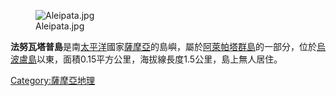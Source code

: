 [[Image:Aleipata.jpg|thumb]]

'''法努瓦塔普島'''是南[[太平洋|太平洋]]國家[[薩摩亞|薩摩亞]]的島嶼，屬於[[阿萊帕塔群島|阿萊帕塔群島]]的一部分，位於[[烏波盧島|烏波盧島]]以東，面積0.15平方公里，海拔線長度1.5公里，島上無人居住。

{{Samoa-stub}}
{{薩摩亞島嶼}}

{{coord|14|00|50|S|171|24|1|W|display=title|region:WS_type:isle_source:GNS-enwiki}}

[[Category:薩摩亞地理|Category:薩摩亞地理]]